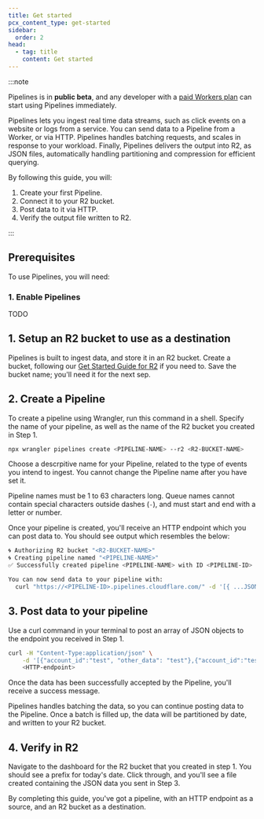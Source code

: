 ```yaml
---
title: Get started
pcx_content_type: get-started
sidebar:
  order: 2
head:
  - tag: title
    content: Get started
---
```



:::note

Pipelines is in **public beta**, and any developer with a [paid Workers plan](/workers/platform/pricing/#workers) can start using Pipelines immediately.

Pipelines lets you ingest real time data streams, such as click events on a website or logs from a service. You can send data to a Pipeline from a Worker, or via HTTP. Pipelines handles batching requests, and scales in response to your workload. Finally, Pipelines delivers the output into R2, as JSON files, automatically handling partitioning and compression for efficient querying.

By following this guide, you will:

1. Create your first Pipeline.
2. Connect it to your R2 bucket.
3. Post data to it via HTTP.
4. Verify the output file written to R2.

:::

## Prerequisites

To use Pipelines, you will need:

<Render file="prereqs" product="workers" />

### 1. Enable Pipelines
TODO

## 1. Setup an R2 bucket to use as a destination
Pipelines is built to ingest data, and store it in an R2 bucket. Create a bucket, following our [Get Started Guide for R2](r2/get-started/) if you need to. Save the bucket name; you'll need it for the next sep.

## 2. Create a Pipeline
To create a pipeline using Wrangler, run this command in a shell. Specify the name of your pipeline, as well as the name of the R2 bucket you created in Step 1.

```sh
npx wrangler pipelines create <PIPELINE-NAME> --r2 <R2-BUCKET-NAME>
```

Choose a descrpitive name for your Pipeline, related to the type of events you intend to ingest. You cannot change the Pipeline name after you have set it.

Pipeline names must be 1 to 63 characters long. Queue names cannot contain special characters outside dashes (`-`), and must start and end with a letter or number.

Once your pipeline is created, you'll receive an HTTP endpoint which you can post data to. You should see output which resembles the below:

```sh
🌀 Authorizing R2 bucket "<R2-BUCKET-NAME>"
🌀 Creating pipeline named "<PIPELINE-NAME>"
✅ Successfully created pipeline <PIPELINE-NAME> with ID <PIPELINE-ID>

You can now send data to your pipeline with:
  curl "https://<PIPELINE-ID>.pipelines.cloudflare.com/" -d '[{ ...JSON_DATA... }]'
```

## 3. Post data to your pipeline

Use a curl command in your terminal to post an array of JSON objects to the endpoint you received in Step 1.

```sh
curl -H "Content-Type:application/json" \
    -d '[{"account_id":"test", "other_data": "test"},{"account_id":"test","other_data": "test2"}]' \
    <HTTP-endpoint>
```

Once the data has been successfully accepted by the Pipeline, you'll receive a success message.

Pipelines handles batching the data, so you can continue posting data to the Pipeline. Once a batch is filled up, the data will be partitioned by date, and written to your R2 bucket.

## 4. Verify in R2
Navigate to the dashboard for the R2 bucket that you created in step 1. You should see a prefix for today's date. Click through, and you'll see a file created containing the JSON data you sent in Step 3.

By completing this guide, you've got a pipeline, with an HTTP endpoint as a source, and an R2 bucket as a destination.
